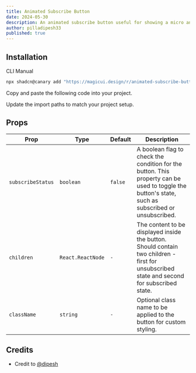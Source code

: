 ```yaml
---
title: Animated Subscribe Button
date: 2024-05-30
description: An animated subscribe button useful for showing a micro animation from intial to final result.
author: pilladipesh33
published: true
---
```


<ComponentPreview name="animated-subscribe-button-demo" />

## Installation

<Tabs defaultValue="cli">

<TabsList>
  <TabsTrigger value="cli">CLI</TabsTrigger>
  <TabsTrigger value="manual">Manual</TabsTrigger>
</TabsList>
<TabsContent value="cli">

```bash
npx shadcn@canary add "https://magicui.design/r/animated-subscribe-button"
```

</TabsContent>

<TabsContent value="manual">

<Steps>

<Step>Copy and paste the following code into your project.</Step>

<ComponentSource name="animated-subscribe-button" />

<Step>Update the import paths to match your project setup.</Step>

</Steps>

</TabsContent>

</Tabs>

## Props

| Prop              | Type              | Default | Description                                                                                                                                       |
| ----------------- | ----------------- | ------- | ------------------------------------------------------------------------------------------------------------------------------------------------- |
| `subscribeStatus` | `boolean`         | `false` | A boolean flag to check the condition for the button. This property can be used to toggle the button's state, such as subscribed or unsubscribed. |
| `children`        | `React.ReactNode` | `-`     | The content to be displayed inside the button. Should contain two children - first for unsubscribed state and second for subscribed state.        |
| `className`       | `string`          | `-`     | Optional class name to be applied to the button for custom styling.                                                                               |

## Credits

- Credit to [@dipesh](https://github.com/pilladipesh33)
